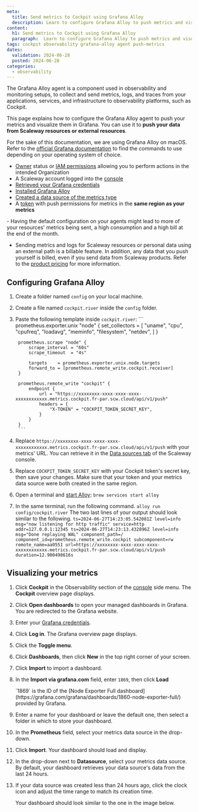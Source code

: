 ```yaml
---
meta:
  title: Send metrics to Cockpit using Grafana Alloy
  description: Learn to configure Grafana Alloy to push metrics and visualize them in your Grafana dashboard with this step-by-step tutorial.
content:
  h1: Send metrics to Cockpit using Grafana Alloy
  paragraph:  Learn to configure Grafana Alloy to push metrics and visualize them in your Grafana dashboard with this step-by-step tutorial.
tags: cockpit observability grafana-alloy agent push-metrics
dates:
  validation: 2024-06-28
  posted: 2024-06-28
categories:
  - observability
---
```



The Grafana Alloy agent is a component used in observability and monitoring setups, to collect and send metrics, logs, and traces from your applications, services, and infrastructure to observability platforms, such as Cockpit.

This page explains how to configure the Grafana Alloy agent to push your metrics and visualize them in Grafana. You can use it to **push your data from Scaleway resources or external resources**.

For the sake of this documentation, we are using Grafana Alloy on macOS. Refer to the [official Grafana documentation](https://grafana.com/docs/alloy/latest/get-started/) to find the commands to use depending on your operating system of choice.

<Macro id="requirements" />

  - [Owner](/identity-and-access-management/iam/concepts/#owner) status or [IAM permissions](/identity-and-access-management/iam/concepts/#permission) allowing you to perform actions in the intended Organization
  - A Scaleway account logged into the [console](https://console.scaleway.com)
  - [Retrieved your Grafana credentials](/observability/cockpit/how-to/retrieve-grafana-credentials/)
  - [Installed Grafana Alloy](https://grafana.com/docs/alloy/latest/get-started/install/)
  - [Created a data source of the metrics type](/observability/cockpit/how-to/create-external-data-sources/)
  - A [token](/observability/cockpit/how-to/create-token/) with push permissions for metrics in the **same region as your metrics**

<Message type="important">
 - Having the default configuration on your agents might lead to more of your resources' metrics being sent, a high consumption and a high bill at the end of the month.

 - Sending metrics and logs for Scaleway resources or personal data using an external path is a billable feature. In addition, any data that you push yourself is billed, even if you send data from Scaleway products. Refer to the [product pricing](https://www.scaleway.com/en/pricing/?tags=available,managedservices-observability-cockpit) for more information.
</Message>

## Configuring Grafana Alloy

1. Create a folder named `config` on your local machine.
2. Create a file named `cockpit.river` inside the `config` folder.
3. Paste the following template inside `cockpit.river`:
        ```
        prometheus.exporter.unix "node" {
            set_collectors = [
                "uname",
                "cpu",
                "cpufreq",
                "loadavg",
                "meminfo",
                "filesystem",
                "netdev",
            ]
        }

        prometheus.scrape "node" {
            scrape_interval = "60s"
            scrape_timeout  = "4s"

            targets    = prometheus.exporter.unix.node.targets
            forward_to = [prometheus.remote_write.cockpit.receiver]
        }

        prometheus.remote_write "cockpit" {
            endpoint {
                url = "https://xxxxxxxx-xxxx-xxxx-xxxx-xxxxxxxxxxxx.metrics.cockpit.fr-par.scw.cloud/api/v1/push"
                headers = {
                    "X-TOKEN" = "COCKPIT_TOKEN_SECRET_KEY",
                }
            }
        }
        ```
3. Replace `https://xxxxxxxx-xxxx-xxxx-xxxx-xxxxxxxxxxxx.metrics.cockpit.fr-par.scw.cloud/api/v1/push` with your metrics' URL. You can retrieve it in the [Data sources tab](https://console.scaleway.com/cockpit/dataSource) of the Scaleway console.
4. Replace `COCKPIT_TOKEN_SECRET_KEY` with your Cockpit token's secret key, then save your changes.
        <Message type="important">
          Make sure that your token and your metrics data source were both created in the same region.
        </Message>
5. Open a terminal and [start Alloy](https://grafana.com/docs/alloy/latest/get-started/run/):
        ```
        brew services start alloy
        ```
6. In the same terminal, run the following command.
        ```
        alloy run config/cockpit.river
        ```
        The two last lines of your output should look similar to the following.
        ```
        ts=2024-06-27T14:23:05.542081Z level=info msg="now listening for http traffic" service=http addr=127.0.0.1:12345
        ts=2024-06-27T14:23:13.432896Z level=info msg="Done replaying WAL" component_path=/ component_id=prometheus.remote_write.cockpit subcomponent=rw remote_name=aa0551 url=https://xxxxxxxx-xxxx-xxxx-xxxx-xxxxxxxxxxxx.metrics.cockpit.fr-par.scw.cloud/api/v1/push duration=12.900498616s
        ```

## Visualizing your metrics

1. Click **Cockpit** in the Observability section of the [console](https://console.scaleway.com/) side menu. The **Cockpit** overview page displays.
2. Click **Open dashboards** to open your managed dashboards in Grafana. You are redirected to the Grafana website.
3. Enter your [Grafana credentials](/observability/cockpit/how-to/retrieve-grafana-credentials/).
4. Click **Log in**. The Grafana overview page displays.
5. Click the **Toggle menu**.
6. Click **Dashboards**, then click **New** in the top right corner of your screen.
7. Click **Import** to import a dashboard.
8. In the **Import via grafana.com** field, enter `1869`, then click **Load**

    <Message type="note">
      `1869` is the ID of the [Node Exporter Full dashboard](https://grafana.com/grafana/dashboards/1860-node-exporter-full/) provided by Grafana.
    </Message>

9. Enter a name for your dashboard or leave the default one, then select a folder in which to store your dashboard.
10. In the **Prometheus** field, select your metrics data source in the drop-down.
11. Click **Import**. Your dashboard should load and display.
12. In the drop-down next to **Datasource**, select your metrics data source. By default, your dashboard retrieves your data source's data from the last 24 hours.
    <Lightbox src="scaleway-alloy-datasource.webp" alt="" />
13. If your data source was created less than 24 hours ago, click the clock icon and adjust the time range to match its creation time.

    Your dashboard should look similar to the one in the image below.

    <Lightbox src="scaleway-alloy-dashboard.webp" alt="" />